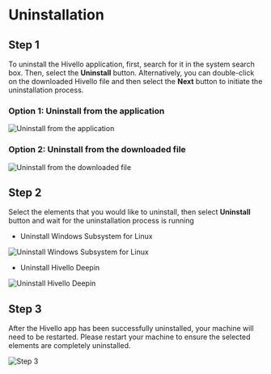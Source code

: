 # Uninstallation

## Step 1

To uninstall the Hivello application, first, search for it in the system search box. Then, select the **Uninstall** button. Alternatively, you can double-click on the downloaded Hivello file and then select the **Next** button to initiate the uninstallation process.

### Option 1: Uninstall from the application

![Uninstall from the application](/images/uninstallation/uninstall-from-the-application.png)


### Option 2: Uninstall from the downloaded file

![Uninstall from the downloaded file](/images/uninstallation/uninstall-from-the-downloaded-file.png)

## Step 2

Select the elements that you would like to uninstall, then select **Uninstall** button and wait for the uninstallation process is running

- Uninstall Windows Subsystem for Linux

![Uninstall Windows Subsystem for Linux](/images/uninstallation/uninstall-windows-subsystem-for-linux.png)

- Uninstall Hivello Deepin

![Uninstall Hivello Deepin](/images/uninstallation/uninstall-hivello-deepin.png)

## Step 3

After the Hivello app has been successfully uninstalled, your machine will need to be restarted. Please restart your machine to ensure the selected elements are completely uninstalled.

![Step 3](/images/uninstallation/step-3.png)